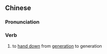 {{also|祖传}}
==Chinese==
{{zh-forms|s=祖传}}

===Pronunciation===
{{zh-pron
|m=zǔchuán
|c=zou2 cyun4
|h=pfs=chú-chhòn
|mn=qz,xm:chó͘-toân/tw,zz:chó͘-thoân
|cat=v
}}

===Verb===
{{zh-verb}}

# to [[hand down]] from [[generation]] to generation
#: {{zh-x|祖傳 秘方|recipe '''handed down from ancestors'''}}